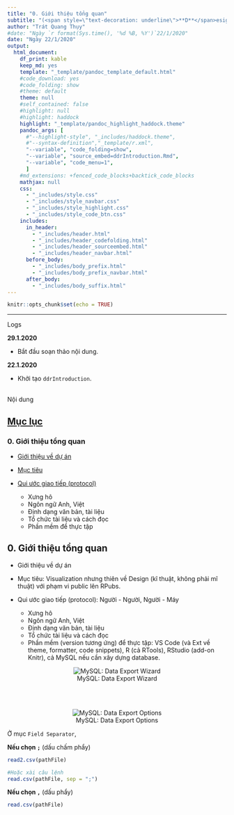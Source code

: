 ```yaml
---
title: "0. Giới thiệu tổng quan"
subtitle: "(<span style=\"text-decoration: underline\">**D**</span>esign <span style=\"text-decoration: underline\">**D**</span>ocuments with <span style=\"text-decoration: underline\">**RMarkdown**</span>)"
author: "Trát Quang Thụy"
#date: "Ngày `r format(Sys.time(), '%d %B, %Y')`22/1/2020"
date: "Ngày 22/1/2020"
output: 
  html_document: 
    df_print: kable
    keep_md: yes
    template: "_template/pandoc_template_default.html"
    #code_download: yes
    #code_folding: show
    #theme: default
    theme: null
    #self_contained: false
    #highlight: null
    #highlight: haddock
    highlight: "_template/pandoc_highlight_haddock.theme"
    pandoc_args: [
      #"--highlight-style", "_includes/haddock.theme",
      #"--syntax-definition","_template/r.xml",
      "--variable", "code_folding=show",
      "--variable", "source_embed=ddrIntroduction.Rmd",
      "--variable", "code_menu=1",
      ]
    #md_extensions: +fenced_code_blocks+backtick_code_blocks
    mathjax: null
    css:
      - "_includes/style.css"
      - "_includes/style_navbar.css"
      - "_includes/style_highlight.css"
      - "_includes/style_code_btn.css"
    includes:
      in_header:
        - "_includes/header.html"
        - "_includes/header_codefolding.html"
        - "_includes/header_sourceembed.html"
        - "_includes/header_navbar.html"
      before_body:
        - "_includes/body_prefix.html"
        - "_includes/body_prefix_navbar.html"
      after_body:
        - "_includes/body_suffix.html"
---
```

```r
knitr::opts_chunk$set(echo = TRUE)
```

---
<div class="logs">
<div class="logs-caption">Logs</div>
<div class="logs-content scroll">
**29.1.2020**

- Bắt đầu soạn thảo nội dung.

**22.1.2020**

- Khởi tạo `ddrIntroduction`.

</div></div>
<br/>
<div class="logs">
<div class="logs-caption">Nội dung</div>
<div class="logs-content">
# <a target="_parent" href="https://rpubs.com/BabyMouse/ddRMarkdown">Mục lục</a>

### 0. Giới thiệu tổng quan

* [Giới thiệu về dự án](#IntroProj)
	
* [Mục tiêu](#Goal)
	
* [Qui ước giao tiếp (protocol)](#Protocol)
	
	* Xưng hô
	* Ngôn ngữ Anh, Việt
	* Định dạng văn bản, tài liệu
	* Tổ chức tài liệu và cách đọc
	* Phần mềm để thực tập

</div></div>

## 0. Giới thiệu tổng quan

* <a id="IntroProj" />Giới thiệu về dự án
	
* <a id="Goal" />Mục tiêu: Visualization nhưng thiên về Design (kĩ thuật, không phải mĩ thuật) với phạm vi public lên RPubs.
	
* <a id="Protocol" />Qui ước giao tiếp (protocol): Người - Người, Người - Máy
	
	* Xưng hô
	* Ngôn ngữ Anh, Việt
	* Định dạng văn bản, tài liệu
	* Tổ chức tài liệu và cách đọc
	* Phần mềm (version tương ứng) để thực tập: VS Code (và Ext về theme, formatter, code snippets), R (cả RTools), RStudio (add-on Knitr), cả MySQL nếu cần xây dựng database.


<center>![MySQL: Data Export Wizard](_imgs/ddrIntroduction_dataExportWizard.png)</center><br/><br/>

<center>![MySQL: Data Export Options](_imgs/ddrIntroduction_dataExportOptions.png)</center>


Ở mục `Field Separator`,

**Nếu chọn `;`{.sql}** (dấu chấm phẩy)
```r
read2.csv(pathFile)

#Hoặc xài câu lệnh
read.csv(pathFile, sep = ";")
```

**Nếu chọn `,`** (dấu phẩy)
```r
read.csv(pathFile)
```
<br/><br/><br/><br/>



